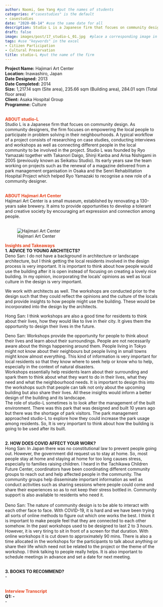 ---
author: Naomi, Gee Yang #put the names of students
categories: #"casestudies" is the default 
- casestudies
date: "2020-08-14" #use the same date for all
description: Studio L is a Japanese firm that focues on community design that focuses on empowering the locals to participate in problem solving in their neighbourhoods. #brief description about the firm
draft: false
image: images/post/17_studio-L_01.jpg  #place a corresponding image in the "images" => "post"
tags: #use "keywords" in the excel
- Citizen Participation
- Cultural Preservation
title: studio-L #put the name of the firm
---

__Project Name:__ Hajimari Art Center <br>
__Location:__ Inawashiro, Japan <br>
__Date Designed:__ 2013 <br>
__Date Completed:__ 2014 <br>
__Size:__ 1,217.14 sqm (Site area), 235.66 sqm  (Building area), 284.01 sqm (Total floor area) <br>
__Client:__ Asaka Hospital Group <br>
__Programme:__ Culture
<br><br>

<span style="color:#E7451F">__ABOUT studio-L__</span><br>
Studio L is a Japanese firm that focues on community design. As community designers, the firm focuses on empowering the local people to participate in problem solving in their neighbourhoods. A typical workflow of a project consists of researching on case studies, conducting interviews and workshops as well as connecting different people in the local community to be involved in the project. Studio L was founded by Ryo Yamazaki together with Takanori Daigo, Shinji Kanba and Arisa Nishigami in 2005 (previously known as Seikatsu Studio). Its early years saw the team working on projects such as the renewal of a magazine delivered from a park management organisation in Osaka and the Senri Rehabilitation Hospital Project which helped Ryo Yamazaki to recognise a new role of a community designer. <br><br>

<span style="color:#E7451F">__ABOUT Hajimari Art Center__</span><br>
Hajimari Art Center is a small museum, established by renovating a 130-years sake brewery. It aims to provide opportunities to develop a tolerant and creative society by encouraging art expression and connection among people. <br><br>

<!-- Photo of the project -->

<!-- ![caption: name of the project](https://socialarchi.github.io/images/post/"name of the file") 
example below-->

![Hajimari Art Center](https://socialarchi.github.io/images/post/17_studio-L_01.jpg) 

<span style="color:#E7451F">__Insights and Takeaways__</span><br>
__1. ADVICE TO YOUNG ARCHITECTS?__<br>
Deno San: I do not have a background in architecture or landscape architecture, but I think getting the local residents involved in the design process is very important. It is important to think about how people would use the building after it is open instead of focusing on creating a lovely nice building. In my opinion, incorporating the locals’ opinions as well as local culture in the design is very important.

We work with architects as well. The workshops are conducted prior to the design such that they could reflect the opinions and the culture of the locals and provide insights to how people might use the building. These would be incorporated into the design by the architects.

Hong San: I think workshops are also a good time for residents to think about their lives, how they would like to live in their city. It gives them the opportunity to design their lives in the future. 

Deno San: Workshops provide the opportunity for people to think about their lives and learn about their surroundings. People are not necessarily aware about the things happening around them. People living in Tokyo might not know about their neighbours but people living in small towns might know almost everything. This kind of information is very important for local residents so that they know where to seek help or know who to help, especially in the context of natural disasters. <br>
Workshops essentially help residents learn about their surrounding and spark them to think about what they want to do in their lives, what they need and what the neighbourhood needs. It is important to design this into the workshops such that people can talk not only about the upcoming building but also share their lives. All these insights would inform a better design of the building and its landscape. <br>
The role of studio-L sometimes is to look after the management of the built environment. There was this park that was designed and built 10 years ago but there was the shortage of park visitors. The park management approached studio-L to explore how they could increase the park usage among residents. So, It is very important to think about how the building is going to be used after its built. <br><br>

__2. HOW DOES COVID AFFECT YOUR WORK?__<br>
Hong San: In Japan there was no constitutional law to prevent people going out. However, the government did request us to stay at home. So, most people stay at home and staying at home for too long causes stress, especially to families raising children. I heard in the Tachikawa Children Future Center, coordinators have been coordinating different community groups to reach out and help affected people in the community. The community groups help disseminate important information as well as conduct activities such as sharing sessions where people could come and share their experiences so as to not keep their stress bottled in. Community support is also available to residents who need it. <br><br>
Deno San: The nature of community design is to be able to interact with each other face to face. With COVID-19, it is hard and we have been trying all sorts of online methods to figure out which one works the best. I think it is important to make people feel that they are connected to each other somehow. In the past workshops used to be designed to last 2 to 3 hours. However, it is very tiring to sit in front of a screen for that duration. With online workshops it is cut down to approximately 90 mins. There is also a time allocated in the workshops for the participants to talk about anything or share their life which need not be related to the project or the theme of the workshop. I think talking to people really helps. It is also important to schedule meetings in advance and set a date for next meeting. <br><br>

__3. BOOKS TO RECOMMEND?__<br>
- <br><br>

<span style="color:#E7451F">__Interview Transcript__</span><br>
__Q1: -__<br>
- <br><br>
